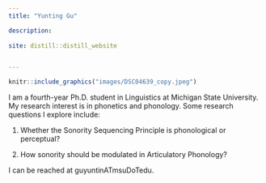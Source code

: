 ```yaml
---
title: "Yunting Gu"

description:
 
site: distill::distill_website


---
```


```r


knitr::include_graphics("images/DSC04639_copy.jpeg")


```

I am a fourth-year Ph.D. student in Linguistics at Michigan State University. My research interest is in phonetics and phonology. Some research questions I explore include: 

1. Whether the Sonority Sequencing Principle is phonological or perceptual? 

2. How sonority should be modulated in Articulatory Phonology? 

I can be reached at guyuntinATmsuDoTedu.
